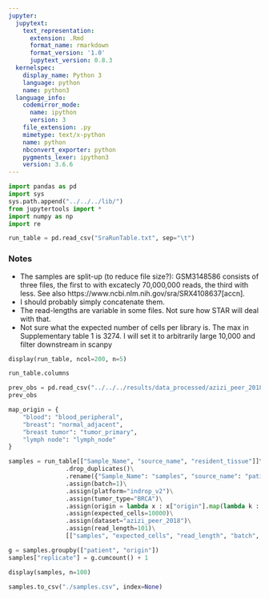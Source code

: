 ```yaml
---
jupyter:
  jupytext:
    text_representation:
      extension: .Rmd
      format_name: rmarkdown
      format_version: '1.0'
      jupytext_version: 0.8.3
  kernelspec:
    display_name: Python 3
    language: python
    name: python3
  language_info:
    codemirror_mode:
      name: ipython
      version: 3
    file_extension: .py
    mimetype: text/x-python
    name: python
    nbconvert_exporter: python
    pygments_lexer: ipython3
    version: 3.6.6
---
```


```python
import pandas as pd
import sys
sys.path.append("../../../lib/")
from jupytertools import * 
import numpy as np
import re
```

```python
run_table = pd.read_csv("SraRunTable.txt", sep="\t")
```

### Notes
* The samples are split-up (to reduce file size?): GSM3148586 consists of three files, the first to with excatecly 70,000,000 reads, the third with less. See also https://www.ncbi.nlm.nih.gov/sra/SRX4108637[accn]. 
* I should probably simply concatenate them. 
* The read-lengths are variable in some files. Not sure how STAR will deal with that. 
* Not sure what the expected number of cells per library is. The max in Supplementary table 1 is 3274. I will set it to arbitrarily large 10,000 and filter downstream in scanpy 

```python
display(run_table, ncol=200, n=5)
```

```python
run_table.columns
```

```python
prev_obs = pd.read_csv("../../../results/data_processed/azizi_peer_2018/obs.csv")
prev_obs
```

```python
map_origin = {
    "blood": "blood_peripheral",
    "breast": "normal_adjacent",
    "breast tumor": "tumor_primary",
    "lymph node": "lymph_node"
}
```

```python
samples = run_table[["Sample_Name", "source_name", "resident_tissue"]]\
                .drop_duplicates()\
                .rename({"Sample_Name": "samples", "source_name": "patient", "resident_tissue": "origin"}, axis="columns")\
                .assign(batch=1)\
                .assign(platform="indrop_v2")\
                .assign(tumor_type="BRCA")\
                .assign(origin = lambda x : x["origin"].map(lambda k : map_origin[k]))\
                .assign(expected_cells=10000)\
                .assign(dataset="azizi_peer_2018")\
                .assign(read_length=101)\
                [["samples", "expected_cells", "read_length", "batch", "patient", "origin", "platform", "tumor_type", "dataset"]]
```

```python
g = samples.groupby(["patient", "origin"])
samples["replicate"] = g.cumcount() + 1
```

```python
display(samples, n=100)
```

```python
samples.to_csv("./samples.csv", index=None)
```

```python

```

